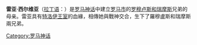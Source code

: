 {{unreferenced|time=2012-1-12}}
'''雷亚·西尔维亚'''（[[拉丁语|拉丁语]]：'''{{lang|la|Rhea Silvia}}'''）是[[罗马神话|罗马神话]]中建立[[罗马市|罗马市]]的[[罗穆卢斯和瑞摩斯|罗穆卢斯和瑞摩斯]]兄弟的母亲。雷亚具有[[特洛伊王室|特洛伊王室]]的血緣，相傳她與戰神交合，生下了羅穆盧斯和瑞摩斯兩兄弟。


{{Authority control}}
[[Category:罗马神话|Category:罗马神话]]